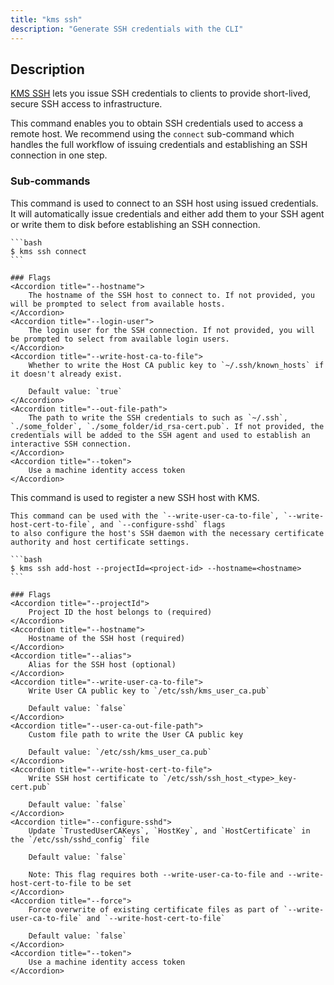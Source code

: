 ```yaml
---
title: "kms ssh"
description: "Generate SSH credentials with the CLI"
---
```


## Description

[KMS SSH](/documentation/platform/ssh) lets you issue SSH credentials to clients to provide short-lived, secure SSH access to infrastructure.

This command enables you to obtain SSH credentials used to access a remote host. We recommend using the `connect` sub-command which handles the full workflow of issuing credentials and establishing an SSH connection in one step.

### Sub-commands

<Accordion title="kms ssh connect">
    This command is used to connect to an SSH host using issued credentials. It will automatically issue credentials and either add them to your SSH agent or write them to disk before establishing an SSH connection.
    
    ```bash
    $ kms ssh connect
    ```

    ### Flags
    <Accordion title="--hostname">
        The hostname of the SSH host to connect to. If not provided, you will be prompted to select from available hosts.
    </Accordion>
    <Accordion title="--login-user">
        The login user for the SSH connection. If not provided, you will be prompted to select from available login users.
    </Accordion>
    <Accordion title="--write-host-ca-to-file">
        Whether to write the Host CA public key to `~/.ssh/known_hosts` if it doesn't already exist.

        Default value: `true`
    </Accordion>
    <Accordion title="--out-file-path">
        The path to write the SSH credentials to such as `~/.ssh`, `./some_folder`, `./some_folder/id_rsa-cert.pub`. If not provided, the credentials will be added to the SSH agent and used to establish an interactive SSH connection.
    </Accordion>
    <Accordion title="--token">
        Use a machine identity access token
    </Accordion>

</Accordion>

<Accordion title="kms ssh add-host">
    This command is used to register a new SSH host with KMS.
    
    This command can be used with the `--write-user-ca-to-file`, `--write-host-cert-to-file`, and `--configure-sshd` flags
    to also configure the host's SSH daemon with the necessary certificate authority and host certificate settings.

    ```bash
    $ kms ssh add-host --projectId=<project-id> --hostname=<hostname>
    ```

    ### Flags
    <Accordion title="--projectId">
        Project ID the host belongs to (required)
    </Accordion>
    <Accordion title="--hostname">
        Hostname of the SSH host (required)
    </Accordion>
    <Accordion title="--alias">
        Alias for the SSH host (optional)
    </Accordion>
    <Accordion title="--write-user-ca-to-file">
        Write User CA public key to `/etc/ssh/kms_user_ca.pub`

        Default value: `false`
    </Accordion>
    <Accordion title="--user-ca-out-file-path">
        Custom file path to write the User CA public key

        Default value: `/etc/ssh/kms_user_ca.pub`
    </Accordion>
    <Accordion title="--write-host-cert-to-file">
        Write SSH host certificate to `/etc/ssh/ssh_host_<type>_key-cert.pub`

        Default value: `false`
    </Accordion>
    <Accordion title="--configure-sshd">
        Update `TrustedUserCAKeys`, `HostKey`, and `HostCertificate` in the `/etc/ssh/sshd_config` file

        Default value: `false`

        Note: This flag requires both --write-user-ca-to-file and --write-host-cert-to-file to be set
    </Accordion>
    <Accordion title="--force">
        Force overwrite of existing certificate files as part of `--write-user-ca-to-file` and `--write-host-cert-to-file`

        Default value: `false`
    </Accordion>
    <Accordion title="--token">
        Use a machine identity access token
    </Accordion>

</Accordion>
